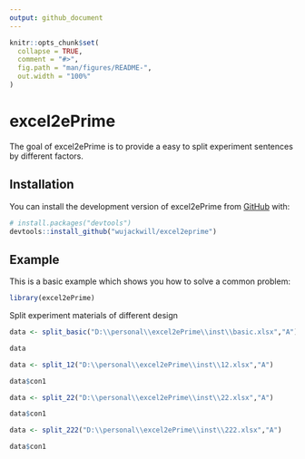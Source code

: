 ```yaml
---
output: github_document
---
```


<!-- README.md is generated from README.Rmd. Please edit that file -->

```r
knitr::opts_chunk$set(
  collapse = TRUE,
  comment = "#>",
  fig.path = "man/figures/README-",
  out.width = "100%"
)
```

# excel2ePrime

<!-- badges: start -->
<!-- badges: end -->

The goal of excel2ePrime is to provide a easy to split experiment sentences by different factors.

## Installation

You can install the development version of excel2ePrime from [GitHub](https://github.com/) with:

``` r
# install.packages("devtools")
devtools::install_github("wujackwill/excel2eprime")
```

## Example

This is a basic example which shows you how to solve a common problem:

```r
library(excel2ePrime)
```

Split experiment materials of different design

```r
data <- split_basic("D:\\personal\\excel2ePrime\\inst\\basic.xlsx","A")

data
```
```r
data <- split_12("D:\\personal\\excel2ePrime\\inst\\12.xlsx","A")

data$con1
```
```r
data <- split_22("D:\\personal\\excel2ePrime\\inst\\22.xlsx","A")

data$con1
```



```r
data <- split_222("D:\\personal\\excel2ePrime\\inst\\222.xlsx","A")

data$con1
```
